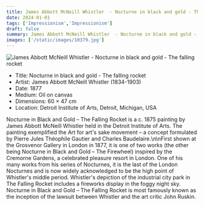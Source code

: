 ```yaml
---
title: James Abbott McNeill Whistler  - Nocturne in black and gold - The falling rocket
date: 2024-01-01
tags: ['Impressionism','Impressionism']
draft: false
summary: James Abbott McNeill Whistler  - Nocturne in black and gold - The falling rocket
images: ['/static/images/10379.jpg']
---
```


![James Abbott McNeill Whistler  - Nocturne in black and gold - The falling rocket](/static/images/10379.jpg)

* Title: Nocturne in black and gold - The falling rocket
* Artist: James Abbott McNeill Whistler  (1834-1903)
* Date: 1877
* Medium: Oil on canvas
* Dimensions: 60 × 47 cm
* Location: Detroit Institute of Arts, Detroit, Michigan, USA

Nocturne in Black and Gold – The Falling Rocket is a c. 1875 painting by James Abbott McNeill Whistler held in the Detroit Institute of Arts. The painting exemplified the Art for art's sake movement – a concept formulated by Pierre Jules Théophile Gautier and Charles Baudelaire.\n\nFirst shown at the Grosvenor Gallery in London in 1877, it is one of two works (the other being Nocturne in Black and Gold – The Firewheel) inspired by the Cremorne Gardens, a celebrated pleasure resort in London. One of his many works from his series of Nocturnes, it is the last of the London Nocturnes and is now widely acknowledged to be the high point of Whistler's middle period. Whistler's depiction of the industrial city park in The Falling Rocket includes a fireworks display in the foggy night sky. Nocturne in Black and Gold – The Falling Rocket is most famously known as the inception of the lawsuit between Whistler and the art critic John Ruskin.
